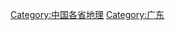 {{Catnav|頁面分類|各種主題的頁面分類|依中国各省来作的分类|中国各省地理}}

{{catmore}}
{{Commonscat|Geography of Guangdong}}

[[Category:中国各省地理|Category:中国各省地理]]
[[Category:广东|Category:广东]]
